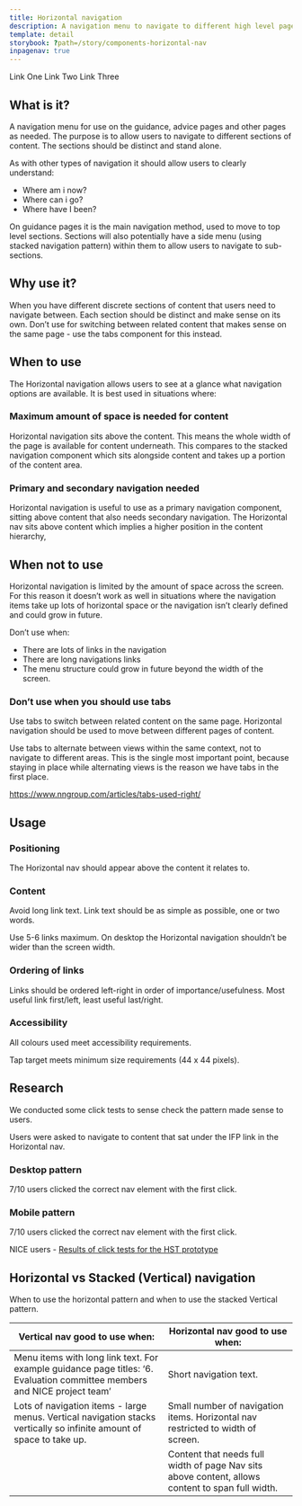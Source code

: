 ```yaml
---
title: Horizontal navigation
description: A navigation menu to navigate to different high level pages or sections
template: detail
storybook: ?path=/story/components-horizontal-nav
inpagenav: true
---
```



<HorizontalNav className="panel">
	<HorizontalNavLink destination="#">
		Link One
	</HorizontalNavLink>
	<HorizontalNavLink destination="#" isCurrent={true}>
		Link Two
	</HorizontalNavLink>
	<HorizontalNavLink destination="#">
		Link Three
	</HorizontalNavLink>
</HorizontalNav>

## What is it?

A navigation menu for use on the guidance, advice pages and other pages as needed. The purpose is to allow users to navigate to different sections of content. The sections should be distinct and stand alone.

As with other types of navigation it should allow users to clearly understand:

- Where am i now?
- Where can i go?
- Where have I been?

On guidance pages it is the main navigation method, used to move to top level sections. Sections will also potentially have a side menu (using stacked navigation pattern) within them to allow users to navigate to sub-sections.

## Why use it?

When you have different discrete sections of content that users need to navigate between. Each section should be distinct and make sense on its own. Don’t use for switching between related content that makes sense on the same page - use the tabs component for this instead.

## When to use

The Horizontal navigation allows users to see at a glance what navigation options are available. It is best used in situations where:

### Maximum amount of space is needed for content

Horizontal navigation sits above the content. This means the whole width of the page is available for content underneath. This compares to the stacked navigation component which sits alongside content and takes up a portion of the content area.

### Primary and secondary navigation needed

Horizontal navigation is useful to use as a primary navigation component, sitting above content that also needs secondary navigation. The Horizontal nav sits above content which implies a higher position in the content hierarchy,

## When not to use

Horizontal navigation is limited by the amount of space across the screen. For this reason it doesn’t work as well in situations where the navigation items take up lots of horizontal space or the navigation isn’t clearly defined and could grow in future.

Don’t use when:

- There are lots of links in the navigation
- There are long navigations links
- The menu structure could grow in future beyond the width of the screen.

### Don’t use when you should use tabs

Use tabs to switch between related content on the same page. Horizontal navigation should be used to move between different pages of content.

Use tabs to alternate between views within the same context, not to navigate to different areas. This is the single most important point, because staying in place while alternating views is the reason we have tabs in the first place.

https://www.nngroup.com/articles/tabs-used-right/

## Usage

### Positioning

The Horizontal nav should appear above the content it relates to.

### Content

Avoid long link text. Link text should be as simple as possible, one or two words.

Use 5-6 links maximum. On desktop the Horizontal navigation shouldn’t be wider than the screen width.

### Ordering of links

Links should be ordered left-right in order of importance/usefulness. Most useful link first/left, least useful last/right.

### Accessibility

All colours used meet accessibility requirements.

Tap target meets minimum size requirements (44 x 44 pixels).

## Research

We conducted some click tests to sense check the pattern made sense to users.

Users were asked to navigate to content that sat under the IFP link in the Horizontal nav.

### Desktop pattern

7/10 users clicked the correct nav element with the first click.

### Mobile pattern

7/10 users clicked the correct nav element with the first click.

NICE users - [Results of click tests for the HST prototype](https://nicedigital.atlassian.net/wiki/spaces/OI/pages/1907687610/Click+tests+of+HST+prototype#Test-2---Navigate-to-IFP)


## Horizontal vs Stacked (Vertical) navigation

When to use the horizontal pattern and when to use the stacked Vertical pattern.

| Vertical nav good to use when:                                                                                            | Horizontal nav good to use when:                                                                 |
|---------------------------------------------------------------------------------------------------------------------------|--------------------------------------------------------------------------------------------------|
| Menu items with long link text. For example guidance page titles: ‘6. Evaluation committee members and NICE project team’ | Short navigation text.                                                                           |
| Lots of navigation items - large menus.  Vertical navigation stacks vertically so infinite amount of space to take up.    | Small number of navigation items. Horizontal nav restricted to width of screen.                  |
|                                                                                                                           | Content that needs full width of page Nav sits above content, allows content to span full width. |
